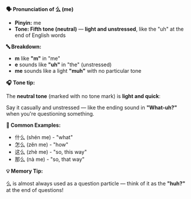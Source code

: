 **🗣️ Pronunciation of 么 (me)**

- **Pinyin:** me
- **Tone: Fifth tone (neutral)** — **light and unstressed**, like the "uh" at the end of English
  words

**🔤 Breakdown:**

- **m** like **"m"** in "me"
- **e** sounds like **"uh"** in "the" (unstressed)
- **me** sounds like a light **"muh"** with no particular tone

**🎧 Tone tip:**

The **neutral tone** (marked with no tone mark) is **light and quick**:

Say it casually and unstressed — like the ending sound in **"What-uh?"** when you're questioning
something.

**📝 Common Examples:**

- 什么 (shén me) - "what"
- 怎么 (zěn me) - "how"
- 这么 (zhè me) - "so, this way"
- 那么 (nà me) - "so, that way"

**💡 Memory Tip:**

么 is almost always used as a question particle — think of it as the **"huh?"** at the end of
questions!

